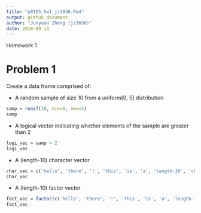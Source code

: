 ```yaml
---
title: "p8105_hw1_jz3036.Rmd"
output: github_document
author: "Junyuan Zheng (jz3036)"
date: 2018-09-13
---
```

Homework 1

# Problem 1

Create a data frame comprised of:

* A random sample of size 10 from a uniform[0, 5] distribution
```r
samp = runif(10, min=0, max=5)
samp
```
* A logical vector indicating whether elements of the sample are greater than 2
```r
logi_vec = samp > 2
logi_vec
```
* A (length-10) character vector
```r
char_vec = c('hello', 'there', '!', 'this', 'is', 'a', 'length-10', 'character', 'vector', ':)')
char_vec
```
* A (length-10) factor vector
```r
fact_vec = factor(c('hello', 'there', '!', 'this', 'is', 'a', 'length-10', 'factor', 'vector', ':)'))
fact_vec
```

